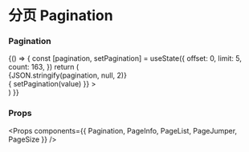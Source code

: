 
<Meta title="Pagination" component={Pagination} />

# 分页 Pagination

### Pagination

<Preview>
  <Story name="Pagination">
    {() => {
      const [pagination, setPagination] = useState({
        offset: 0,
        limit: 5,
        count: 163,
      })
      return (
        <div>
          <div className="my-4">
            <div>{JSON.stringify(pagination, null, 2)}</div>
          </div>
          <Pagination
            value={pagination}
            onChange={(value) => { setPagination(value) }}
          >
            <PageSize pageSizeOptions={[10, 30, 50, 100, 200]} />
            <PageList />
            <PageJumper labelText="跳转至" />
            <PageInfo />
          </Pagination>
          <PageInfo />
        </div>
      )
    }}
  </Story>
</Preview>

### Props

<Props components={{ Pagination, PageInfo, PageList, PageJumper, PageSize }} />